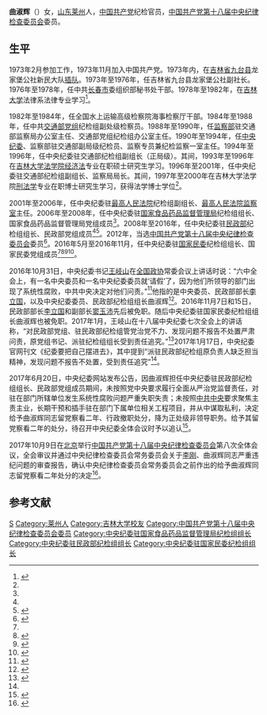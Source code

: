 '''曲淑辉'''（{{bd|1955年|3月||}}）女，[[山东省|山东]][[莱州市|莱州]]人，[[中国共产党|中国共产党]]纪检官员，[[中国共产党第十八届中央纪律检查委员会|中国共产党第十八届中央纪律检查委员会]]委员。

==生平==
1973年2月参加工作，1973年11月加入中国共产党。1973年内，在[[吉林省|吉林省]][[九台区|九台县]]龙家堡公社新民大队[[上山下乡运动|插队]]。1973年至1976年，任吉林省九台县龙家堡公社副社长。1976年至1978年，任中共[[长春市|长春市]]委组织部秘书处干部。1978年至1982年，在[[吉林大学|吉林大学]]法律系法律专业学习<ref name=jl>{{Cite web|url=http://news.ifeng.com/a/20161116/50265545_0.shtml|title=曲淑辉(女)不再任职国家民委 曾任民政部纪检组组长|author=|date=2016-11-16|publisher=凤凰网|language=|accessdate=2016-11-16|quote=|archive-date=2016-11-17|archive-url=https://web.archive.org/web/20161117164910/http://news.ifeng.com/a/20161116/50265545_0.shtml|dead-url=no}}</ref>。

1982年至1984年，任全国水上运输高级检察院海事检察厅干部。1984年至1988年，任中共[[中华人民共和国交通运输部|交通部]][[党组|党组]]纪检组副处级检察员。1988年至1990年，任[[中华人民共和国监察部|监察部]]驻交通部监察局办公室主任、交通部党组纪检组办公室主任。1990年至1994年，任[[中国共产党中央纪律检查委员会|中央纪委]]、监察部驻交通部副局级纪检员、监察专员兼纪检监察一室主任。1994年至1996年，任中央纪委驻交通部纪检组副组长（正局级）。其间，1993年至1996年在[[吉林大学法学院|吉林大学法学院]][[经济法|经济法]]专业在职硕士研究生学习。1996年至2001年，任中央纪委驻交通部纪检组副组长、监察局局长。其间，1997年至2000年在吉林大学法学院[[刑法学|刑法学]]专业在职博士研究生学习，获得法学博士学位<ref name=jl/>。

2001年至2006年，任中央纪委驻[[中华人民共和国最高人民法院|最高人民法院]]纪检组副组长、[[最高人民法院监察局|最高人民法院监察室]]主任。2006年至2008年，任中央纪委驻[[国家食品药品监督管理局|国家食品药品监督管理局]]纪检组组长、国家食品药品监督管理局党组成员<ref name=jl/>。2008年至2016年，任中央纪委驻[[中华人民共和国民政部|民政部]]纪检组组长、民政部党组成员<ref name=jl/><ref>{{cite news|title=民政部:案件查办紧盯民政专项资金发放等重点|url=http://cpc.people.com.cn/n/2014/1015/c87228-25842577.html|date=2014-10-15|newspaper=人民网|accessdate=2016-05-12|archive-date=2016-03-04|archive-url=https://web.archive.org/web/20160304055616/http://cpc.people.com.cn/n/2014/1015/c87228-25842577.html|dead-url=no}}</ref>。2012年，当选[[中国共产党第十八届中央纪律检查委员会|中国共产党第十八届中央纪律检查委员会]]委员<ref>{{cite news|url=http://www.zgdsw.org.cn/n/2012/1115/c349473-19588294.html|title=中国共产党中央纪律检查委员会委员名单|author=|date=2012-11-15|work=|newspaper=中国共产党历史网|accessdate=2012-11-15|archive-url=https://web.archive.org/web/20141129032800/http://www.zgdsw.org.cn/n/2012/1115/c349473-19588294.html|archive-date=2014-11-29|dead-url=yes}}</ref>。2016年5月至2016年11月，任中央纪委驻[[中华人民共和国国家民族事务委员会|国家民委]]纪检组组长、国家民委党组成员<ref name=jl/><ref>{{cite web|date=2016-05-12|url=http://www.thepaper.cn/newsDetail_forward_1468385|title=曲淑辉调任中央纪委驻国家民委纪检组组长，许传智不再担任|publisher=澎湃新闻|accessdate=2016-05-12|archive-date=2016-06-04|archive-url=https://web.archive.org/web/20160604035053/http://www.thepaper.cn/newsDetail_forward_1468385|dead-url=no}}</ref><ref>{{cite web|url=http://www.thepaper.cn/newsDetail_forward_1468386|title=贾育林调任中央纪委驻民政部纪检组组长，曾任中纪委五室主任|accessdate=2016-05-12|author=|date=2016-05-12|publisher=澎湃新闻|archive-date=2016-06-04|archive-url=https://web.archive.org/web/20160604032809/http://www.thepaper.cn/newsDetail_forward_1468386|dead-url=no}}</ref><ref>{{cite web|url=http://district.ce.cn/newarea/sddy/201611/16/t20161116_17861461.shtml|title=曲淑辉不再担任国家民委纪检组组长 曾任民政部纪检组组长|accessdate=2016-11-16|author=|date=2016-11-16|publisher=中国经济网|archive-date=2016-11-17|archive-url=https://web.archive.org/web/20161117211221/http://district.ce.cn/newarea/sddy/201611/16/t20161116_17861461.shtml|dead-url=no}}</ref>。

2016年10月31日，中央纪委书记[[王岐山|王岐山]]在[[中国人民政治协商会议全国委员会|全国政协]]常委会议上讲话时说：“六中全会上，有一名中央委员和一名中央纪委委员就‘请假’了，因为他们所领导的部门出现了系统性腐败，中共中央决定对他们问责。”<ref>{{cite web|url=http://www.bjd.com.cn/sd/cgr/201612/03/t20161203_11047183.html|title=“请假”的中央委员到哪儿去了？|accessdate=2016-12-03|author=|date=2016-12-03|publisher=新京报|deadurl=yes|archiveurl=https://web.archive.org/web/20161204131950/http://www.bjd.com.cn/sd/cgr/201612/03/t20161203_11047183.html|archivedate=2016-12-04}}</ref>他指的是中央委员、民政部部长[[李立国|李立国]]，以及中央纪委委员、民政部纪检组组长曲淑辉<ref name="meiti">{{Cite web|url=http://news.163.com/17/0117/11/CAVQD0IC0001875N.html|title=媒体:和中央委员一起"请假"的中央纪委委员是谁?|accessdate=2017-01-17|author=|date=2017-01-17|publisher=网易|language=|quote=|archive-url=https://web.archive.org/web/20170118171708/http://news.163.com/17/0117/11/CAVQD0IC0001875N.html|archive-date=2017-01-18|dead-url=yes}}</ref>。2016年11月7日和15日，民政部部长[[李立国|李立国]]和副部长[[窦玉沛|窦玉沛]]先后被免职。随后中央纪委驻国家民委纪检组组长曲淑辉也被免职。2017年1月，王岐山在十八届中央纪委七次全会上的讲话称，“对民政部党组、驻民政部纪检组管党治党不力、发现问题不报告不处置严肃问责，原党组书记、派驻纪检组组长受到责任追究。”<ref>{{cite web|url=http://www.bjnews.com.cn/news/2017/01/19/431212.html|title=王岐山点名通报民政部党组被问责案|accessdate=2017-01-19|author=|date=2017-01-19|publisher=新京报|archive-date=2017-09-12|archive-url=https://web.archive.org/web/20170912065417/http://www.bjnews.com.cn/news/2017/01/19/431212.html|dead-url=no}}</ref>2017年1月17日，中央纪委官网刊文《纪委要把自己摆进去》，其中提到“派驻民政部纪检组原负责人缺乏担当精神，发现问题不报告不处置，受到责任追究”<ref name=meiti/>。

2017年6月20日，中央纪委网站发布公告，因曲淑辉担任中央纪委驻民政部纪检组组长、民政部党组成员期间，未按照党中央要求履行全面从严治党监督责任，对驻在部门所辖单位发生系统性腐败问题严重失职失责；未按照[[中国共产党中央委员会|中共中央]]要求聚焦主责主业，长期干预和插手驻在部门下属单位相关工程项目，并从中谋取私利，决定给予曲淑辉同志留党察看二年、行政撤职处分，降为正处级非领导职务。给予其留党察看二年的处分，待召开中央纪委全体会议时予以追认<ref>{{Cite web|url=http://news.ifeng.com/a/20170620/51285345_0.shtml|title=中纪委驻民政部纪检组组长曲淑辉被降为正处|accessdate=2017-06-20|author=|date=2017-06-20|publisher=凤凰网|language=|quote=|archive-date=2017-06-20|archive-url=https://web.archive.org/web/20170620104645/http://news.ifeng.com/a/20170620/51285345_0.shtml|dead-url=no}}</ref>。

2017年10月9日在[[北京市|北京]]举行[[中国共产党第十八届中央纪律检查委员会|中国共产党第十八届中央纪律检查委员会]]第八次全体会议，全会审议并通过中央纪律检查委员会常务委员会关于[[李刚_(政治人物)|李刚]]、曲淑辉同志严重违纪问题的审查报告，确认中央纪律检查委员会常务委员会之前作出的给予曲淑辉同志留党察看二年处分的决定<ref>{{Cite web|url=http://www.guancha.cn/politics/2017_10_09_430279.shtml|title=军委后勤保障部副部长刘生杰被撤销中纪委委员职务|accessdate=2017-10-09|author=|date=2017-10-09|publisher=观察者网|language=|quote=|archive-url=https://web.archive.org/web/20171010155652/http://www.guancha.cn/politics/2017_10_09_430279.shtml|archive-date=2017-10-10|dead-url=yes}}</ref>。

==参考文献==
{{reflist|2}}
{{中共十八大到十九大期间的反腐败工作}}
{{DEFAULTSORT:Qu曲}}
[[Category:曲姓|S]]
[[Category:莱州人|Category:莱州人]]
[[Category:吉林大学校友|Category:吉林大学校友]]
[[Category:中国共产党第十八届中央纪律检查委员会委员|Category:中国共产党第十八届中央纪律检查委员会委员]]
[[Category:中央纪委驻国家食品药品监督管理局纪检组组长|Category:中央纪委驻国家食品药品监督管理局纪检组组长]]
[[Category:中央纪委驻民政部纪检组组长|Category:中央纪委驻民政部纪检组组长]]
[[Category:中央纪委驻国家民委纪检组组长|Category:中央纪委驻国家民委纪检组组长]]